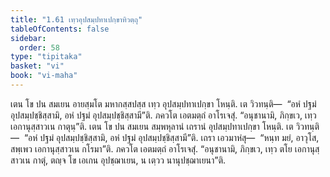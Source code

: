 ```yaml
---
title: "1.61 เทฺวอุปสมฺปทาเปกฺขาทิวตฺถุ"
tableOfContents: false
sidebar:
  order: 58
type: "tipitaka"
basket: "vi"
book: "vi-maha"
---
```



<DynamicBreadcrumb />

<Division number="123" book="vi-maha">

<Paragraph number="512" book="vi-maha">
เตน โข ปน สมเยน อายสฺมโต มหากสฺสปสฺส เทฺว อุปสมฺปทาเปกฺขา โหนฺติ. เต วิวทนฺติ—  “อหํ ปฐมํ อุปสมฺปชฺชิสฺสามิ, อหํ ปฐมํ อุปสมฺปชฺชิสฺสามี”ติ. ภควโต เอตมตฺถํ อาโรเจสุํ. “อนุชานามิ, ภิกฺขเว, เทฺว เอกานุสฺสาวเน กาตุนฺ”ติ.
</Paragraph>

<Paragraph number="513" book="vi-maha">
เตน โข ปน สมเยน สมฺพหุลานํ เถรานํ อุปสมฺปทาเปกฺขา โหนฺติ. เต วิวทนฺติ—  “อหํ ปฐมํ อุปสมฺปชฺชิสฺสามิ, อหํ ปฐมํ อุปสมฺปชฺชิสฺสามี”ติ. เถรา เอวมาหํสุ—  “หนฺท มยํ, อาวุโส, สพฺเพว เอกานุสฺสาวเน กโรมา”ติ. ภควโต เอตมตฺถํ อาโรเจสุํ. “อนุชานามิ, ภิกฺขเว, เทฺว ตโย เอกานุสฺสาวเน กาตุํ, ตญฺจ โข เอเกน อุปชฺฌาเยน, น เตฺวว นานุปชฺฌาเยนา”ติ.
</Paragraph>
</Division>
